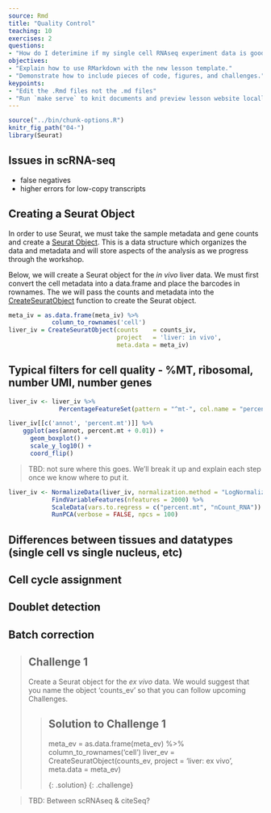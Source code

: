 ```yaml
---
source: Rmd
title: "Quality Control"
teaching: 10
exercises: 2
questions:
- "How do I deterimine if my single cell RNAseq experiment data is good?"
objectives:
- "Explain how to use RMarkdown with the new lesson template."
- "Demonstrate how to include pieces of code, figures, and challenges."
keypoints:
- "Edit the .Rmd files not the .md files"
- "Run `make serve` to knit documents and preview lesson website locally"
---
```


```r
source("../bin/chunk-options.R")
knitr_fig_path("04-")
library(Seurat)
```

## Issues in scRNA-seq

* false negatives
* higher errors for low-copy transcripts

## Creating a Seurat Object

In order to use Seurat, we must take the sample metadata and gene counts and create a [Seurat Object](https://rdrr.io/cran/SeuratObject/man/Seurat-class.html). This is a data structure which organizes the data and metadata and will store aspects of the analysis as we progress through the workshop.

Below, we will create a Seurat object for the *in vivo* liver data. We must first convert the cell metadata into a data.frame and place the barcodes in rownames. The we will pass the counts and metadata into the [CreateSeuratObject](https://search.r-project.org/CRAN/refmans/SeuratObject/html/CreateSeuratObject.html) function to create the Seurat object.

```r
meta_iv = as.data.frame(meta_iv) %>%
            column_to_rownames('cell')
liver_iv = CreateSeuratObject(counts    = counts_iv, 
                              project   = 'liver: in vivo',
                              meta.data = meta_iv)
```



## Typical filters for cell quality - %MT, ribosomal, number UMI, number genes 

```r
liver_iv <- liver_iv %>% 
              PercentageFeatureSet(pattern = "^mt-", col.name = "percent.mt")
```

```r
liver_iv[[c('annot', 'percent.mt')]] %>% 
    ggplot(aes(annot, percent.mt + 0.01)) +
      geom_boxplot() +
      scale_y_log10() +
      coord_flip()
```

> TBD: not sure where this goes. We'll break it up and explain each step once we know where to put it.

```r
liver_iv <- NormalizeData(liver_iv, normalization.method = "LogNormalize") %>% 
            FindVariableFeatures(nfeatures = 2000) %>% 
            ScaleData(vars.to.regress = c("percent.mt", "nCount_RNA")) %>%
            RunPCA(verbose = FALSE, npcs = 100)
```

## Differences between tissues and datatypes (single cell vs single nucleus, etc) 

## Cell cycle assignment 

## Doublet detection 

## Batch correction

> ## Challenge 1
> Create a Seurat object for the *ex vivo* data. We would suggest that you name the object 'counts_ev' so that you can follow upcoming Challenges.
>
> > ## Solution to Challenge 1
> > meta_ev = as.data.frame(meta_ev) %>%
> >             column_to_rownames('cell')
> > liver_ev = CreateSeuratObject(counts_ev, project = 'liver: ex vivo',
> >                               meta.data = meta_ev)
> >      
> {: .solution}
{: .challenge}


> TBD: Between scRNAseq & citeSeq?

